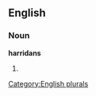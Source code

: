 
==English==

===Noun===
'''harridans'''

# {{plural of|[[harridan]]}}

[[Category:English plurals]]